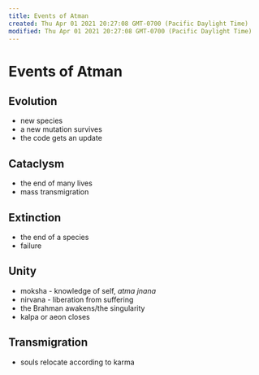 ```yaml
---
title: Events of Atman
created: Thu Apr 01 2021 20:27:08 GMT-0700 (Pacific Daylight Time)
modified: Thu Apr 01 2021 20:27:08 GMT-0700 (Pacific Daylight Time)
---
```


# Events of Atman

## Evolution

- new species
- a new mutation survives
- the code gets an update

## Cataclysm

- the end of many lives
- mass transmigration

## Extinction

- the end of a species
- failure

## Unity

- moksha - knowledge of self, _atma jnana_
- nirvana - liberation from suffering
- the Brahman awakens/the singularity
- kalpa or aeon closes

## Transmigration

- souls relocate according to karma
